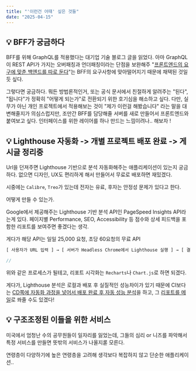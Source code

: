 ```yaml
---
title: "'이런건 어때' 싶은 것들"
date: "2025-04-15"
---
```


## 💡 BFF가 궁금하다

BFF를 위해 GraphQL를 적용했다는 대기업 기술 블로그 글을 읽었다. 아마 GraphQL이 REST API가 가지는 오버패칭과 언더패칭이라는 단점을 보완해주 "<u>프론트엔드의 요구에 맞춘 백엔드를 따로 둔다</u>"는 BFF의 요구사항에 맞아떨어지기 때문에 채택된 것일듯 싶다.

그렇다면 궁금하다. 뭐든 방법론적인거, 또는 공식 문서에서 친절하게 알려주는 "된다", "됩니다"가 정확히 "어떻게 되는가"로 전환되기 위한 호기심을 해소하고 싶다. 다만, 실무가 아닌 개인 프로젝트에서 적용해보는 것이 "제가 이런걸 해봤습니다" 라는 말을 대변해줄지가 의심스럽지만, 조만간 BFF를 담당해줄 서버를 새로 만들어서 프론트엔드와 붙여보고 싶다. 인터페이스를 위한 레이어를 하나 만드는 느낌이려나.. 해보자 !

## 💡 Lighthouse 자동화 -> 개별 프로젝트 배포 완료 -> 게시글 정리중

Url을 던져주면 Lighthouse 기반으로 분석 자동화해주는 애플리케이션이 있는지 궁금하다. 없으면 디자인, UX도 편리하게 해서 만들어서 무료로 배포하면 재밌겠다.

시중에는 `Calibre`, `Treo`가 있는데 전자는 유료, 후자는 안정성 문제가 있다고 한다.

어떻게 만들 수 있는가.

Google에서 제공해주는 Lighthouse 기반 분석 API인 PageSpeed Insights API라는게 있다. 페이지별 Performance, SEO, Accessibility 등 점수와 상세 피드백을 포함한 리포트를 보여주면 좋겠다는 생각.

게다가 해당 API는 일일 25,000 요청, 초당 60요청의 무료 API

```js
[ 사용자가 URL 입력 ] → [ 서버가 Headless Chrome에서 Lighthouse 실행 ] → [ 결과 분석 및 시각화 ]

//
```

위와 같은 프로세스가 될테고, 리포트 시각화는 `Recharts`나 `Chart.js`로 하면 되겠다.

게다가, Lighthouse 분석은 로컬과 배포 후 실질적인 성능차이가 있기 때문에 CI보다는 <u>CD쪽에 자동화 과정을 넣어서 배포 완료 후 자동 성능 분석</u>을 하고, 그 <u>리포트를 메일</u>로 쏴줄 수도 있겠다!

## 💡 구조조정된 이들을 위한 서비스

미국에서 엄청난 수의 공무원들이 일자리를 잃었는데, 그들의 심리 or 니즈를 파악해서 특정 서비스를 만들면 뜻밖의 서비스가 나올지롣 모른다.

연령층이 다양하기에 높은 연령층을 고려해 생각보다 복잡하지 않고 단순한 애플리케이션..
